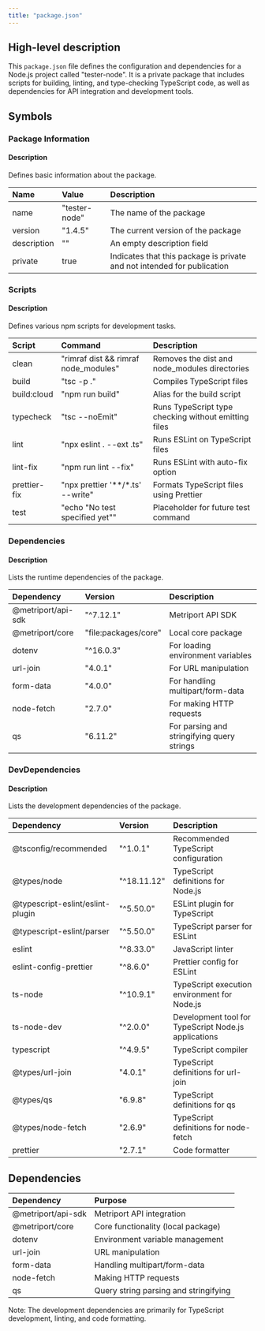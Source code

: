 ```yaml
---
title: "package.json"
---
```


## High-level description
This `package.json` file defines the configuration and dependencies for a Node.js project called "tester-node". It is a private package that includes scripts for building, linting, and type-checking TypeScript code, as well as dependencies for API integration and development tools.

## Symbols

### Package Information
#### Description
Defines basic information about the package.

| Name | Value | Description |
|:-----|:------|:------------|
| name | "tester-node" | The name of the package |
| version | "1.4.5" | The current version of the package |
| description | "" | An empty description field |
| private | true | Indicates that this package is private and not intended for publication |

### Scripts
#### Description
Defines various npm scripts for development tasks.

| Script | Command | Description |
|:-------|:--------|:------------|
| clean | "rimraf dist && rimraf node_modules" | Removes the dist and node_modules directories |
| build | "tsc -p ." | Compiles TypeScript files |
| build:cloud | "npm run build" | Alias for the build script |
| typecheck | "tsc --noEmit" | Runs TypeScript type checking without emitting files |
| lint | "npx eslint . --ext .ts" | Runs ESLint on TypeScript files |
| lint-fix | "npm run lint --fix" | Runs ESLint with auto-fix option |
| prettier-fix | "npx prettier '**/*.ts' --write" | Formats TypeScript files using Prettier |
| test | "echo \"No test specified yet\"" | Placeholder for future test command |

### Dependencies
#### Description
Lists the runtime dependencies of the package.

| Dependency | Version | Description |
|:-----------|:--------|:------------|
| @metriport/api-sdk | "^7.12.1" | Metriport API SDK |
| @metriport/core | "file:packages/core" | Local core package |
| dotenv | "^16.0.3" | For loading environment variables |
| url-join | "4.0.1" | For URL manipulation |
| form-data | "4.0.0" | For handling multipart/form-data |
| node-fetch | "2.7.0" | For making HTTP requests |
| qs | "6.11.2" | For parsing and stringifying query strings |

### DevDependencies
#### Description
Lists the development dependencies of the package.

| Dependency | Version | Description |
|:-----------|:--------|:------------|
| @tsconfig/recommended | "^1.0.1" | Recommended TypeScript configuration |
| @types/node | "^18.11.12" | TypeScript definitions for Node.js |
| @typescript-eslint/eslint-plugin | "^5.50.0" | ESLint plugin for TypeScript |
| @typescript-eslint/parser | "^5.50.0" | TypeScript parser for ESLint |
| eslint | "^8.33.0" | JavaScript linter |
| eslint-config-prettier | "^8.6.0" | Prettier config for ESLint |
| ts-node | "^10.9.1" | TypeScript execution environment for Node.js |
| ts-node-dev | "^2.0.0" | Development tool for TypeScript Node.js applications |
| typescript | "^4.9.5" | TypeScript compiler |
| @types/url-join | "4.0.1" | TypeScript definitions for url-join |
| @types/qs | "6.9.8" | TypeScript definitions for qs |
| @types/node-fetch | "2.6.9" | TypeScript definitions for node-fetch |
| prettier | "2.7.1" | Code formatter |

## Dependencies
| Dependency | Purpose |
|:-----------|:--------|
| @metriport/api-sdk | Metriport API integration |
| @metriport/core | Core functionality (local package) |
| dotenv | Environment variable management |
| url-join | URL manipulation |
| form-data | Handling multipart/form-data |
| node-fetch | Making HTTP requests |
| qs | Query string parsing and stringifying |

Note: The development dependencies are primarily for TypeScript development, linting, and code formatting.